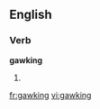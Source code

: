 ==English==

===Verb===
'''gawking'''

# {{present participle of|[[gawk]]}}

[[fr:gawking]]
[[vi:gawking]]